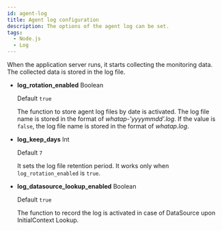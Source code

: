 ```yaml
---
id: agent-log
title: Agent log configuration
description: The options of the agent log can be set.
tags:
  - Node.js
  - Log
---
```


When the application server runs, it starts collecting the monitoring data. The collected data is stored in the log file.

- **log_rotation_enabled** <span class='type'>Boolean</span>

  Default `true`

  The function to store agent log files by date is activated. The log file name is stored in the format of _whatap-'yyyymmdd'.log_. If the value is `false`, the log file name is stored in the format of _whatap.log_.

- **log_keep_days** <span class='type'>Int</span>

  Default `7`

  It sets the log file retention period. It works only when `log_rotation_enabled` is `true`.

- **log_datasource_lookup_enabled** <span class='type'>Boolean</span>

  Default `true`

  The function to record the log is activated in case of DataSource upon InitialContext Lookup.
